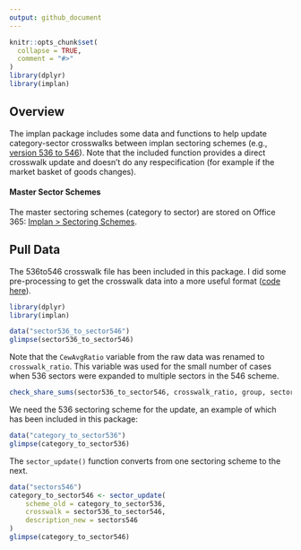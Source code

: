 ---
output: github_document
---
<!-- sector-update.md is generated from sector-update.Rmd. Please edit that file -->

```{r, include = FALSE}
knitr::opts_chunk$set(
  collapse = TRUE,
  comment = "#>"
)
library(dplyr)
library(implan)
```

## Overview

The implan package includes some data and functions to help update category-sector crosswalks between implan sectoring schemes (e.g., [version 536 to 546](https://implanhelp.zendesk.com/hc/en-us/articles/360034896614-546-Industries-Conversions-Bridges-Construction-2018-Data)). Note that the included function provides a direct crosswalk update and doesn't do any respecification (for example if the market basket of goods changes).

#### Master Sector Schemes

The master sectoring schemes (category to sector) are stored on Office 365: [Implan > Sectoring Schemes](https://southwickassociatesinc.sharepoint.com/:f:/s/Implan/EnL9nwfijuROuo34BCV47fkB9yuOh8l0lDdaEtmEfL9TNA?e=Pkiaai).

## Pull Data

The 536to546 crosswalk file has been included in this package. I did some pre-processing to get the crosswalk data into a more useful format ([code here](https://github.com/southwick-associates/implan/blob/master/data-raw/sector536_to_sector546.R)).

```{r}
library(dplyr)
library(implan)

data("sector536_to_sector546")
glimpse(sector536_to_sector546)
```

Note that the `CewAvgRatio` variable from the raw data was renamed to `crosswalk_ratio`. This variable was used for the small number of cases when 536 sectors were expanded to multiple sectors in the 546 scheme.

```{r}
check_share_sums(sector536_to_sector546, crosswalk_ratio, group, sector536)
```

We need the 536 sectoring scheme for the update, an example of which has been included in this package:

```{r}
data("category_to_sector536")
glimpse(category_to_sector536)
```

The `sector_update()` function converts from one sectoring scheme to the next. 

```{r}
data("sectors546")
category_to_sector546 <- sector_update(
    scheme_old = category_to_sector536, 
    crosswalk = sector536_to_sector546, 
    description_new = sectors546
)
glimpse(category_to_sector546)
```

